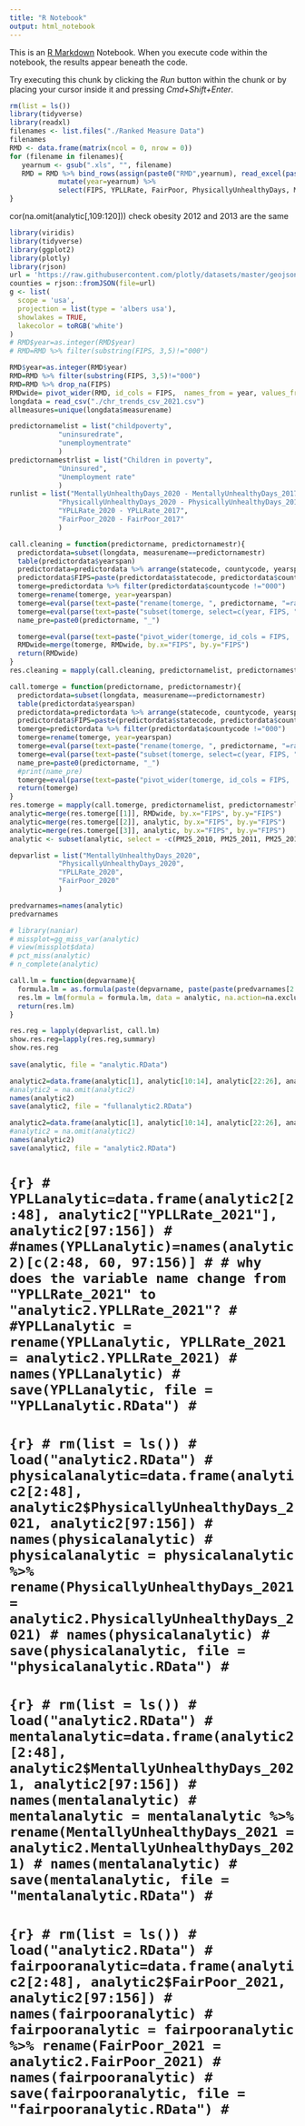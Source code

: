 ```yaml
---
title: "R Notebook"
output: html_notebook
---
```


This is an [R Markdown](http://rmarkdown.rstudio.com) Notebook. When you execute code within the notebook, the results appear beneath the code. 

Try executing this chunk by clicking the *Run* button within the chunk or by placing your cursor inside it and pressing *Cmd+Shift+Enter*. 

```r
rm(list = ls())
library(tidyverse)
library(readxl)
filenames <- list.files("./Ranked Measure Data")
filenames
RMD <- data.frame(matrix(ncol = 0, nrow = 0))
for (filename in filenames){  
   yearnum <- gsub(".xls", "", filename)  
   RMD = RMD %>% bind_rows(assign(paste0("RMD",yearnum), read_excel(paste0("./Ranked Measure Data/", filename), sheet="Ranked Measure Data", skip = 1) %>%
            mutate(year=yearnum) %>% 
            select(FIPS, YPLLRate, FairPoor, PhysicallyUnhealthyDays, MentallyUnhealthyDays, year, PCPRate, obesity, somecollege, highschool, any_of(c("PM25", "inactivity")))))
}

```
cor(na.omit(analytic[,109:120]))
check obesity 2012 and 2013 are the same

```r
library(viridis)
library(tidyverse)
library(ggplot2)
library(plotly)
library(rjson)
url = 'https://raw.githubusercontent.com/plotly/datasets/master/geojson-counties-fips.json'
counties = rjson::fromJSON(file=url)
g <- list(
  scope = 'usa',
  projection = list(type = 'albers usa'),
  showlakes = TRUE,
  lakecolor = toRGB('white')
)
# RMD$year=as.integer(RMD$year)
# RMD=RMD %>% filter(substring(FIPS, 3,5)!="000")
```


```r
RMD$year=as.integer(RMD$year)
RMD=RMD %>% filter(substring(FIPS, 3,5)!="000")
RMD=RMD %>% drop_na(FIPS)
RMDwide= pivot_wider(RMD, id_cols = FIPS,  names_from = year, values_from = c(YPLLRate, FairPoor, PhysicallyUnhealthyDays, MentallyUnhealthyDays, PCPRate, obesity, PM25, inactivity, somecollege, highschool))
longdata = read_csv("./chr_trends_csv_2021.csv")
allmeasures=unique(longdata$measurename)

predictornamelist = list("childpoverty",
            "uninsuredrate",
            "unemploymentrate"
            )
predictornamestrlist = list("Children in poverty",
            "Uninsured",
            "Unemployment rate"
            )
runlist = list("MentallyUnhealthyDays_2020 - MentallyUnhealthyDays_2017",
            "PhysicallyUnhealthyDays_2020 - PhysicallyUnhealthyDays_2017",
            "YPLLRate_2020 - YPLLRate_2017",
            "FairPoor_2020 - FairPoor_2017"
            )

call.cleaning = function(predictorname, predictornamestr){
  predictordata=subset(longdata, measurename==predictornamestr)
  table(predictordata$yearspan)
  predictordata=predictordata %>% arrange(statecode, countycode, yearspan)
  predictordata$FIPS=paste(predictordata$statecode, predictordata$countycode, sep="")
  tomerge=predictordata %>% filter(predictordata$countycode !="000")
  tomerge=rename(tomerge, year=yearspan)
  tomerge=eval(parse(text=paste("rename(tomerge, ", predictorname, "=rawvalue)")))
  tomerge=eval(parse(text=paste("subset(tomerge, select=c(year, FIPS, ", predictorname, ", cilow))")))
  name_pre=paste0(predictorname, "_")

  tomerge=eval(parse(text=paste("pivot_wider(tomerge, id_cols = FIPS,  names_from = year , names_prefix=name_pre, values_from = c(", predictorname, "))")))
  RMDwide=merge(tomerge, RMDwide, by.x="FIPS", by.y="FIPS")
  return(RMDwide)
}
res.cleaning = mapply(call.cleaning, predictornamelist, predictornamestrlist)

call.tomerge = function(predictorname, predictornamestr){
  predictordata=subset(longdata, measurename==predictornamestr)
  table(predictordata$yearspan)
  predictordata=predictordata %>% arrange(statecode, countycode, yearspan)
  predictordata$FIPS=paste(predictordata$statecode, predictordata$countycode, sep="")
  tomerge=predictordata %>% filter(predictordata$countycode !="000")
  tomerge=rename(tomerge, year=yearspan)
  tomerge=eval(parse(text=paste("rename(tomerge, ", predictorname, "=rawvalue)")))
  tomerge=eval(parse(text=paste("subset(tomerge, select=c(year, FIPS, ", predictorname, ", cilow))")))
  name_pre=paste0(predictorname, "_")
  #print(name_pre)
  tomerge=eval(parse(text=paste("pivot_wider(tomerge, id_cols = FIPS,  names_from = year , names_prefix=name_pre, values_from = c(", predictorname, "))")))
  return(tomerge)
}
res.tomerge = mapply(call.tomerge, predictornamelist, predictornamestrlist)
analytic=merge(res.tomerge[[1]], RMDwide, by.x="FIPS", by.y="FIPS")
analytic=merge(res.tomerge[[2]], analytic, by.x="FIPS", by.y="FIPS")
analytic=merge(res.tomerge[[3]], analytic, by.x="FIPS", by.y="FIPS")
analytic <- subset(analytic, select = -c(PM25_2010, PM25_2011, PM25_2012, inactivity_2010))

depvarlist = list("MentallyUnhealthyDays_2020",
            "PhysicallyUnhealthyDays_2020",
            "YPLLRate_2020",
            "FairPoor_2020"
            )

predvarnames=names(analytic)
predvarnames

# library(naniar)
# missplot=gg_miss_var(analytic)
# view(missplot$data)
# pct_miss(analytic)
# n_complete(analytic)

call.lm = function(depvarname){
  formula.lm = as.formula(paste(depvarname, paste(paste(predvarnames[2:48], collapse=" + "), paste(predvarnames[97:164], collapse=" + "), sep=" + "), sep=" ~ "))
  res.lm = lm(formula = formula.lm, data = analytic, na.action=na.exclude)
  return(res.lm)
}

res.reg = lapply(depvarlist, call.lm)
show.res.reg=lapply(res.reg,summary)
show.res.reg
 
save(analytic, file = "analytic.RData")
```

```r
analytic2=data.frame(analytic[1], analytic[10:14], analytic[22:26], analytic[39:43], analytic[54], analytic[58], analytic[66], analytic[70], analytic[78], analytic[82], analytic[90], analytic[94], analytic[97:101], analytic[109:113], analytic[130:133], analytic[141:145], analytic[153:157])
#analytic2 = na.omit(analytic2)
names(analytic2)
save(analytic2, file = "fullanalytic2.RData")

analytic2=data.frame(analytic[1], analytic[10:14], analytic[22:26], analytic[39:43], analytic[54], analytic[58],analytic[97:101], analytic[109:113], analytic[130:133], analytic[141:145], analytic[153:157])
#analytic2 = na.omit(analytic2)
names(analytic2)
save(analytic2, file = "analytic2.RData")
```

# ```{r}
# YPLLanalytic=data.frame(analytic2[2:48], analytic2["YPLLRate_2021"], analytic2[97:156])
# #names(YPLLanalytic)=names(analytic2)[c(2:48, 60, 97:156)]
# # why does the variable name change from "YPLLRate_2021" to "analytic2.YPLLRate_2021"?
# #YPLLanalytic = rename(YPLLanalytic, YPLLRate_2021 = analytic2.YPLLRate_2021)
# names(YPLLanalytic)
# save(YPLLanalytic, file = "YPLLanalytic.RData")
# ```
# 
# ```{r}
# rm(list = ls())
# load("analytic2.RData")
# physicalanalytic=data.frame(analytic2[2:48], analytic2$PhysicallyUnhealthyDays_2021, analytic2[97:156])
# names(physicalanalytic)
# physicalanalytic = physicalanalytic %>% rename(PhysicallyUnhealthyDays_2021 = analytic2.PhysicallyUnhealthyDays_2021)
# names(physicalanalytic)
# save(physicalanalytic, file = "physicalanalytic.RData")
# ```
# 
# ```{r}
# rm(list = ls())
# load("analytic2.RData")
# mentalanalytic=data.frame(analytic2[2:48], analytic2$MentallyUnhealthyDays_2021, analytic2[97:156])
# names(mentalanalytic)
# mentalanalytic = mentalanalytic %>% rename(MentallyUnhealthyDays_2021 = analytic2.MentallyUnhealthyDays_2021)
# names(mentalanalytic)
# save(mentalanalytic, file = "mentalanalytic.RData")
# ```
# 
# ```{r}
# rm(list = ls())
# load("analytic2.RData")
# fairpooranalytic=data.frame(analytic2[2:48], analytic2$FairPoor_2021, analytic2[97:156])
# names(fairpooranalytic)
# fairpooranalytic = fairpooranalytic %>% rename(FairPoor_2021 = analytic2.FairPoor_2021)
# names(fairpooranalytic)
# save(fairpooranalytic, file = "fairpooranalytic.RData")
# ```



